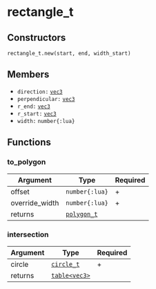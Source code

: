# rectangle_t

## Constructors

`rectangle_t.new(start, end, width_start)`

## Members

- `direction:` [`vec3`](/structs/math/vec3)
- `perpendicular:` [`vec3`](/structs/math/vec3)
- `r_end:` [`vec3`](/structs/math/vec3)
- `r_start:` [`vec3`](/structs/math/vec3)
- `width:` `number{:lua}`

## Functions

### to_polygon

| Argument       | Type                                   | Required |
| -------------- | -------------------------------------- | -------- |
| offset         | `number{:lua}`                         | +        |
| override_width | `number{:lua}`                         | +        |
| returns        | [`polygon_t`](/structs/math/polygon_t) |          |

### intersection

| Argument | Type                                 | Required |
| -------- | ------------------------------------ | -------- |
| circle   | [`circle_t`](/structs/math/circle_t) | +        |
| returns  | [`table<vec3>`](/structs/math/vec3)  |          |
